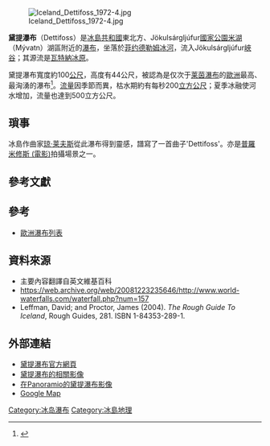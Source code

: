 [[File:Iceland_Dettifoss_1972-4.jpg|thumb]]

'''黛提瀑布'''（Dettifoss）是[[冰島共和國|冰島共和國]]東北方、Jökulsárgljúfur[[國家公園|國家公園]][[米湖|米湖]]（Mývatn）湖區附近的[[瀑布|瀑布]]，坐落於[[菲约德勒姆冰河|菲约德勒姆冰河]]，流入Jökulsárgljúfur[[峽谷|峽谷]]；其源流是[[瓦特納冰原|瓦特納冰原]]。

黛提瀑布寬度約100[[公尺|公尺]]，高度有44公尺，被認為是仅次于[[莱茵瀑布|莱茵瀑布]]的[[歐洲|歐洲]]最高、最洶湧的瀑布<ref name=figs>{{cite web |url=https://rheinfall.ch/en/information/about-the-rhine-falls/facts-figures.html |title=Facts & figures |publisher=Interessensgemeinschaft Rheinfall |location=Schaffhausen, Switzerland |date= |access-date=2021年10月14日}}</ref>。[[流量|流量]]因季節而異，枯水期約有每秒200[[立方公尺|立方公尺]]；夏季冰融使河水增加，流量也達到500立方公尺。

==瑣事==
冰島作曲家[[琼·莱夫斯|琼·莱夫斯]]從此瀑布得到靈感，譜寫了一首曲子'Dettifoss'。亦是[[普羅米修斯_(電影)|普羅米修斯 (電影)]]拍攝場景之一。

==參考文獻==
{{reflist|3}}

==參考== 
* [[瀑布列表#歐洲|歐洲瀑布列表]]

==資料來源==
*主要內容翻譯自英文維基百科
*https://web.archive.org/web/20081223235646/http://www.world-waterfalls.com/waterfall.php?num=157
*Leffman, David; and Proctor, James (2004). ''The Rough Guide To Iceland'', Rough Guides, 281. ISBN 1-84353-289-1.

==外部連結==
*[http://www.dettifoss.is/default.asp?sid_id=10899&tid=1&tre_rod=002 黛提瀑布官方網頁]{{dead link|date=2018年5月 |bot=InternetArchiveBot |fix-attempted=yes }}
*[https://web.archive.org/web/20070126073956/http://www.eas.ualberta.ca/elj/icepics/dettif.htm 黛提瀑布的相關影像]
*[https://web.archive.org/web/20070312211234/http://www.panoramio.com/photo/103447 在Panoramio的黛提瀑布影像]
*[http://maps.google.com/maps?hl=en&ie=UTF8&om=0&q=Taiwan&f=q&z=11&ll=65.84271,-16.413574&spn=0.126171,0.692139&t=k Google Map]

{{coord|65|49|18.91|N|16|23|17.41|W|display=title}}

[[Category:冰岛瀑布|Category:冰岛瀑布]]
[[Category:冰島地理|Category:冰島地理]]